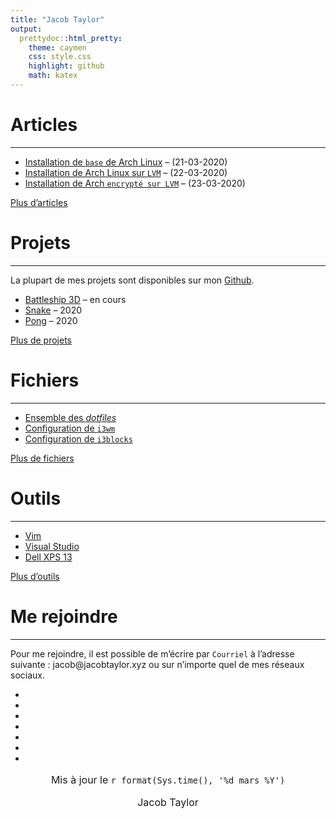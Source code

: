 ```yaml
---
title: "Jacob Taylor"
output:
  prettydoc::html_pretty:
    theme: caymen
    css: style.css
    highlight: github
    math: katex
---
```

# Articles <i class="fa fa-newspaper-o"></i>

***

+ [Installation de ``base`` de Arch Linux](pages/arch_install.html) -- (21-03-2020)
+ [Installation de Arch Linux sur ``LVM``](pages/arch_install_lvm.html) -- (22-03-2020) 
+ [Installation de Arch ``encrypté sur LVM``](pages/arch_install_lvm_encrypt.html) -- (23-03-2020)

[Plus d'articles](pages/articles.html) <i class="fa fa-angle-right"></i>

# Projets <i class="fa fa-code"></i>

***

La plupart de mes projets sont disponibles sur mon [Github](https://github.com/jacobtaylor27).

+ [Battleship 3D]() -- en cours
+ [Snake]() -- 2020
+ [Pong]() -- 2020

[Plus de projets](pages/projets.html) <i class="fa fa-angle-right"></i>

# Fichiers <i class="fa fa-file-text-o"></i>

***

+ [Ensemble des *dotfiles*](https://github.com/jacobtaylor27)
+ [Configuration de ``i3wm``](pages/i3wm.html)
+ [Configuration de ``i3blocks``](pages/i3blocks.html)

[Plus de fichiers](pages/fichiers.html) <i class="fa fa-angle-right"></i>

# Outils <i class="fa fa-laptop"></i>

***

+ [Vim]()
+ [Visual Studio]()
+ [Dell XPS 13]()

[Plus d'outils](pages/outils.html) <i class="fa fa-angle-right"></i>

# Me rejoindre <i class="fa fa-envelope-o"></i>

***

Pour me rejoindre, il est possible de m'écrire par ``Courriel`` à l'adresse suivante : jacob@jacobtaylor.xyz ou sur n'importe quel de mes réseaux sociaux.

<nav>
  <ul>
    <li> <a href="https://twitter.com/57JacobTaylor" target="_blank"><i class="fa fa-twitter" ></i></a> </li>
    <li><a href="https://www.instagram.com/jacobtaylorvsm/" target="_blank"><i class="fa fa-instagram" ></i></a> </li>
    <li><a href="https://open.spotify.com/user/31bygrnvenhfovhunk4mvtqdrht4?si=oXeg9RVfQZ2laUha4qXxhw" target="_blank"><i class="fa fa-spotify"></i></a> </li>
    <li><a href="https://github.com/jacobtaylor27" target="_blank"><i class="fa fa-github"></i> </a> </li>
    <li><a href="https://www.snapchat.com/add/jakkyboy27" target="_blank"><i class="fa fa-snapchat"></i></a> </li>
    <li><a href="https://www.reddit.com/user/jtaylor27/" target="_blank"><i class="fa fa-reddit"></i></a> </li>
    <li><a href="https://www.linkedin.com/in/jacob-t-1a570aba/" target="_blank"><i class="fa fa-linkedin"></i></a> </li>
  </ul>
</nav>

<center style="font-size:16px;">
<i class="fa fa-clock-o"></i> Mis à jour le `r format(Sys.time(), '%d mars %Y')`

<div style="margin-top:0px;"><i class="fa fa-user-o"></i> Jacob Taylor </div>
</center>
<link rel="icon" href="https://www.freefavicon.com/freefavicons/objects/jack-of-spades-152-192574.png">
<link rel="stylesheet" href="https://cdnjs.cloudflare.com/ajax/libs/font-awesome/4.7.0/css/font-awesome.min.css">